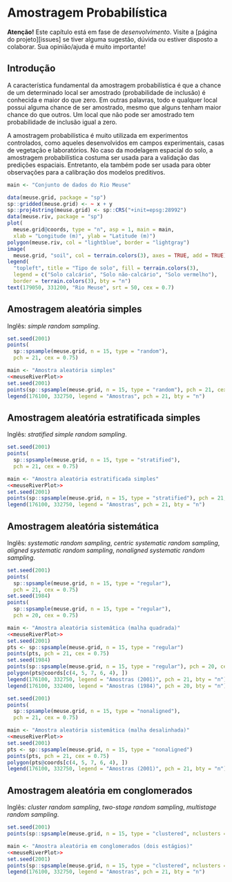<!-- # PARTE III -- AMOSTRAGEM ESPACIAL {-} -->

<!-- # Princípios da Amostragem Espacial -->

# Amostragem Probabilística

**Atenção!** Este capítulo está em fase de *desenvolvimento*. Visite a [página do projeto][issues] se tiver 
alguma sugestão, dúvida ou estiver disposto a colaborar. Sua opinião/ajuda é muito importante!

## Introdução

A característica fundamental da amostragem probabilística é que a chance de um determinado local ser amostrado
(probabilidade de inclusão) é conhecida e maior do que zero. Em outras palavras, todo e qualquer local possui 
alguma chance de ser amostrado, mesmo que alguns tenham maior chance do que outros. Um local que não pode ser 
amostrado tem probabilidade de inclusão igual a zero.

A amostragem probabilística é muito utilizada em experimentos controlados, como aqueles desenvolvidos em 
campos experimentais, casas de vegetação e laboratórios. No caso da modelagem espacial do solo, a amostragem
probabilística costuma ser usada para a validação das predições espaciais. Entretanto, ela também pode ser 
usada para obter observações para a calibração dos modelos preditivos.

```r
main <- "Conjunto de dados do Rio Meuse"
```

```r
data(meuse.grid, package = "sp")
sp::gridded(meuse.grid) <- ~ x + y
sp::proj4string(meuse.grid) <- sp::CRS("+init=epsg:28992")
data(meuse.riv, package = "sp")
plot(
  meuse.grid@coords, type = "n", asp = 1, main = main,
  xlab = "Longitude (m)", ylab = "Latitude (m)")
polygon(meuse.riv, col = "lightblue", border = "lightgray")
image(
  meuse.grid, "soil", col = terrain.colors(3), axes = TRUE, add = TRUE)
legend(
  "topleft", title = "Tipo de solo", fill = terrain.colors(3),
  legend = c("Solo calcário", "Solo não-calcário", "Solo vermelho"),
  border = terrain.colors(3), bty = "n")
text(179050, 331200, "Rio Meuse", srt = 50, cex = 0.7)
```

## Amostragem aleatória simples

Inglês: *simple random sampling*.

```r
set.seed(2001)
points(
  sp::spsample(meuse.grid, n = 15, type = "random"), 
  pch = 21, cex = 0.75)
```

```r
main <- "Amostra aleatória simples"
<<meuseRiverPlot>>
set.seed(2001)
points(sp::spsample(meuse.grid, n = 15, type = "random"), pch = 21, cex = 0.75)
legend(176100, 332750, legend = "Amostras", pch = 21, bty = "n")
```

## Amostragem aleatória estratificada simples

Inglês: *stratified simple random sampling*.

```r
set.seed(2001)
points(
  sp::spsample(meuse.grid, n = 15, type = "stratified"), 
  pch = 21, cex = 0.75)
```

```r
main <- "Amostra aleatória estratificada simples"
<<meuseRiverPlot>>
set.seed(2001)
points(sp::spsample(meuse.grid, n = 15, type = "stratified"), pch = 21, cex = 0.75)
legend(176100, 332750, legend = "Amostras", pch = 21, bty = "n")
```

## Amostragem aleatória sistemática

Inglês: *systematic random sampling*, *centric systematic random sampling*, 
*aligned systematic random sampling*, *nonaligned systematic random sampling*.

```r
set.seed(2001)
points(
  sp::spsample(meuse.grid, n = 15, type = "regular"), 
  pch = 21, cex = 0.75)
set.seed(1984)
points(
  sp::spsample(meuse.grid, n = 15, type = "regular"), 
  pch = 20, cex = 0.75)
```

```r
main <- "Amostra aleatória sistemática (malha quadrada)"
<<meuseRiverPlot>>
set.seed(2001)
pts <- sp::spsample(meuse.grid, n = 15, type = "regular")
points(pts, pch = 21, cex = 0.75)
set.seed(1984)
points(sp::spsample(meuse.grid, n = 15, type = "regular"), pch = 20, cex = 0.75)
polygon(pts@coords[c(4, 5, 7, 6, 4), ])
legend(176100, 332750, legend = "Amostras (2001)", pch = 21, bty = "n")
legend(176100, 332400, legend = "Amostras (1984)", pch = 20, bty = "n")
```


```r
set.seed(2001)
points(
  sp::spsample(meuse.grid, n = 15, type = "nonaligned"), 
  pch = 21, cex = 0.75)
```

```r
main <- "Amostra aleatória sistemática (malha desalinhada)"
<<meuseRiverPlot>>
set.seed(2001)
pts <- sp::spsample(meuse.grid, n = 15, type = "nonaligned")
points(pts, pch = 21, cex = 0.75)
polygon(pts@coords[c(4, 5, 7, 6, 4), ])
legend(176100, 332750, legend = "Amostras (2001)", pch = 21, bty = "n")
```

## Amostragem aleatória em conglomerados

Inglês: *cluster random sampling*, *two-stage random sampling*, *multistage random sampling*.

```r
set.seed(2001)
points(sp::spsample(meuse.grid, n = 15, type = "clustered", nclusters = 6), pch = 21, cex = 0.75)
```

```r
main <- "Amostra aleatória em conglomerados (dois estágios)"
<<meuseRiverPlot>>
set.seed(2001)
points(sp::spsample(meuse.grid, n = 15, type = "clustered", nclusters = 6), pch = 21, cex = 0.75)
legend(176100, 332750, legend = "Amostras", pch = 21, bty = "n")
```

<!-- # Amostragem Não-Probabilística -->
